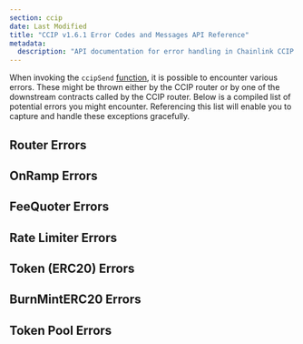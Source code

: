 ```yaml
---
section: ccip
date: Last Modified
title: "CCIP v1.6.1 Error Codes and Messages API Reference"
metadata:
  description: "API documentation for error handling in Chainlink CCIP v1.6.1, including router, onramp, rate limiter, and token-related errors."
---
```



<CcipCommon callout="importCCIPPackage161" />

When invoking the `ccipSend` [function](/ccip/api-reference/evm/v1.6.1/i-router-client#ccipsend), it is possible to encounter various errors. These might be thrown either by the CCIP router or by one of the downstream contracts called by the CCIP router. Below is a compiled list of potential errors you might encounter. Referencing this list will enable you to capture and handle these exceptions gracefully.

## Router Errors

<CCIPSendError type="router" version="v1_6_1" />

## OnRamp Errors

<CCIPSendError type="onramp" version="v1_6_1" />

## FeeQuoter Errors

<CCIPSendError type="feequoter" version="v1_6_1" />

## Rate Limiter Errors

<CCIPSendError type="rate-limiter" version="v1_6_1" />

## Token (ERC20) Errors

<CCIPSendError type="erc20" version="v1_6_1" />

## BurnMintERC20 Errors

<CCIPSendError type="burnMintERC20" version="v1_6_1" />

## Token Pool Errors

<CCIPSendError type="pool" version="v1_6_1" />
